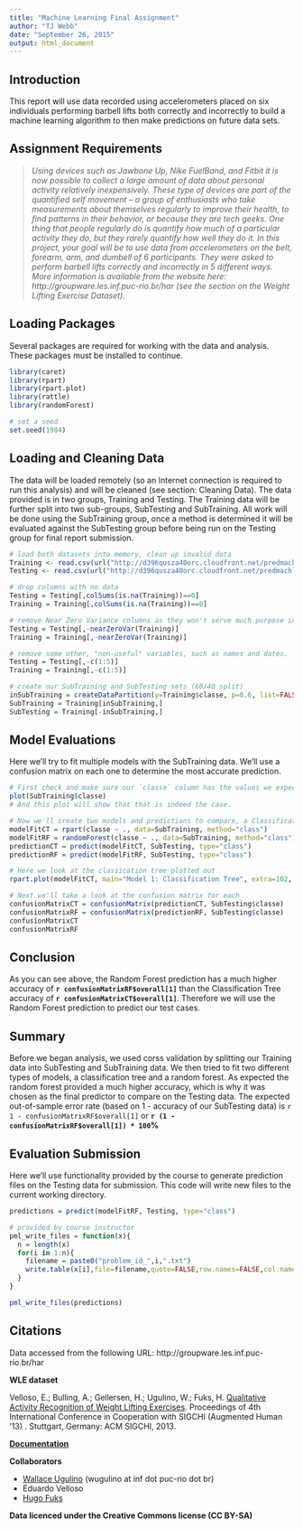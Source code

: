 ```yaml
---
title: "Machine Learning Final Assignment"
author: "TJ Webb"
date: "September 26, 2015"
output: html_document
---
```


## Introduction

This report will use data recorded using accelerometers placed on six individuals performing barbell lifts both correctly and incorrectly to build a machine learning algorithm to then make predictions on future data sets. 

## Assignment Requirements

> *Using devices such as Jawbone Up, Nike FuelBand, and Fitbit it is now possible to collect a large amount of data about personal activity relatively inexpensively. These type of devices are part of the quantified self movement – a group of enthusiasts who take measurements about themselves regularly to improve their health, to find patterns in their behavior, or because they are tech geeks. One thing that people regularly do is quantify how much of a particular activity they do, but they rarely quantify how well they do it. In this project, your goal will be to use data from accelerometers on the belt, forearm, arm, and dumbell of 6 participants. They were asked to perform barbell lifts correctly and incorrectly in 5 different ways. More information is available from the website here: http://groupware.les.inf.puc-rio.br/har (see the section on the Weight Lifting Exercise Dataset).*

## Loading Packages
Several packages are required for working with the data and analysis. These packages must be installed to continue.
```r
library(caret)
library(rpart)
library(rpart.plot)
library(rattle)
library(randomForest)

# set a seed
set.seed(1984)
```

## Loading and Cleaning Data
The data will be loaded remotely (so an Internet connection is required to run this analysis) and will be cleaned (see section: Cleaning Data). The data provided is in two groups, Training and Testing. The Training data will be further split into two sub-groups, SubTesting and SubTraining. All work will be done using the SubTraining group, once a method is determined it will be evaluated against the SubTesting group before being run on the Testing group for final report submission.
```r
# load both datasets into memory, clean up invalid data
Training <- read.csv(url("http://d396qusza40orc.cloudfront.net/predmachlearn/pml-training.csv"), na.strings=c("NA","#DIV/0!",""))
Testing <- read.csv(url("http://d396qusza40orc.cloudfront.net/predmachlearn/pml-testing.csv"), na.strings=c("NA","#DIV/0!",""))

# drop columns with no data
Testing = Testing[,colSums(is.na(Training))==0]
Training = Training[,colSums(is.na(Training))==0]

# remove Near Zero Variance columns as they won't serve much purpose in our predictions
Testing = Testing[,-nearZeroVar(Training)]
Training = Training[,-nearZeroVar(Training)]

# remove some other, "non-useful" variables, such as names and dates.
Testing = Testing[,-c(1:5)]
Training = Training[,-c(1:5)]

# create our SubTraining and SubTesting sets (60/40 split)
inSubTraining = createDataPartition(y=Training$classe, p=0.6, list=FALSE)
SubTraining = Training[inSubTraining,]
SubTesting = Training[-inSubTraining,]

```

## Model Evaluations
Here we'll try to fit multiple models with the SubTraining data. We'll use a confusion matrix on each one to determine the most accurate prediction.

```r
# First check and make sure our `classe` column has the values we expect, a distrabution of values "A", "B", "C", "D", and "E"
plot(SubTraining$classe)
# And this plot will show that that is indeed the case.
```

```r
# Now we'll create two models and predictions to compare, a Classification Tree and a Random Forrest
modelFitCT = rpart(classe ~ ., data=SubTraining, method="class")
modelFitRF = randomForest(classe ~ ., data=SubTraining, method="class")
predictionCT = predict(modelFitCT, SubTesting, type="class")
predictionRF = predict(modelFitRF, SubTesting, type="class")

# Here we look at the classication tree plotted out
rpart.plot(modelFitCT, main="Model 1: Classification Tree", extra=102, under=TRUE, faclen=0)

# Next we'll take a look at the confusion matrix for each
confusionMatrixCT = confusionMatrix(predictionCT, SubTesting$classe)
confusionMatrixRF = confusionMatrix(predictionRF, SubTesting$classe)
confusionMatrixCT
confusionMatrixRF
```

## Conclusion

As you can see above, the Random Forest prediction has a much higher accuracy of **`r confusionMatrixRF$overall[1]`** than the Classification Tree accuracy of **`r confusionMatrixCT$overall[1]`**. Therefore we will use the Random Forest prediction to predict our test cases.

## Summary
Before we began analysis, we used corss validation by splitting our Training data into SubTesting and SubTraining data. We then tried to fit two different types of models, a classification tree and a random forest. As expected the random forest provided a much higher accuracy, which is why it was chosen as the final predictor to compare on the Testing data. The expected out-of-sample error rate (based on 1 - accuracy of our SubTesting data) is `r 1 - confusionMatrixRF$overall[1]` or **`r (1 - confusionMatrixRF$overall[1]) * 100`%**

## Evaluation Submission
Here we'll use functionality provided by the course to generate prediction files on the Testing data for submission. This code will write new files to the current working directory.

```r
predictions = predict(modelFitRF, Testing, type="class")

# provided by course instructor
pml_write_files = function(x){
  n = length(x)
  for(i in 1:n){
    filename = paste0("problem_id_",i,".txt")
    write.table(x[i],file=filename,quote=FALSE,row.names=FALSE,col.names=FALSE)
  }
}

pml_write_files(predictions)
```

## Citations
Data accessed from the following URL: http://groupware.les.inf.puc-rio.br/har

**WLE dataset**

Velloso, E.; Bulling, A.; Gellersen, H.; Ugulino, W.; Fuks, H. [Qualitative Activity Recognition of Weight Lifting Exercises](http://groupware.les.inf.puc-rio.br/work.jsf?p1=11201). Proceedings of 4th International Conference in Cooperation with SIGCHI (Augmented Human '13) . Stuttgart, Germany: ACM SIGCHI, 2013.

**[Documentation](http://groupware.les.inf.puc-rio.br/public/papers/2013.Velloso.QAR-WLE.pdf)**

**Collaborators**

* [Wallace Ugulino](http://groupware.les.inf.puc-rio.br/collaborator.jsf?p1=ugulino) (wugulino at inf dot puc-rio dot br)
* Eduardo Velloso
* [Hugo Fuks](http://groupware.les.inf.puc-rio.br/collaborator.jsf?p1=hugo)

**Data licenced under the Creative Commons license (CC BY-SA)**